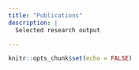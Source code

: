---
title: "Publications"
description: |
  Selected research output

---

```{r setup, include=FALSE}
knitr::opts_chunk$set(echo = FALSE)
```
